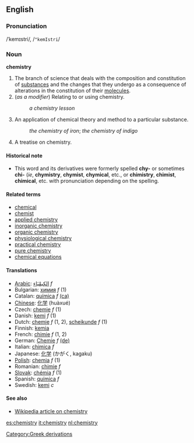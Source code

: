 ==English==
===Pronunciation===
/ˈkemɪstri/, /<tt>"kemIstri</tt>/
===Noun===
'''chemistry'''

#The branch of science that deals with the composition and constitution of [[substance]]s and the changes that they undergo as a consequence of alterations in the constitution of their [[molecule]]s.
#(''as a modifier'') Relating to or using chemistry.
#:''a chemistry lesson''
#An application of chemical theory and method to a particular substance.
#: ''the chemistry of iron''; ''the chemistry of indigo''
#A treatise on chemistry.

====Historical note====
*This word and its derivatives were formerly spelled '''chy-''' or sometimes '''chi-''' (''ie'', '''chymistry''', '''chymist''', '''chymical''', etc., or '''chimistry''', '''chimist''', '''chimical''', etc. with pronunciation depending on the spelling.

====Related terms====
*[[chemical]]
*[[chemist]]
*[[applied chemistry]]
*[[inorganic chemistry]]
*[[organic chemistry]]
*[[physiological chemistry]]
*[[practical chemistry]]
*[[pure chemistry]]
*[[chemical equations]]

====Translations====
*[[Arabic]]: [[الكِيمْيَاء]] ''f''
*Bulgarian: [[химия]] ''f'' (1)
*Catalan: [[química]] ''f'' [[:ca:química|(ca)]]
*[[Chinese]]: [[化学]] (huàxué)
*Czech: [[chemie]] ''f'' (1)
*Danish: [[kemi]] ''f'' (1)
*Dutch: [[chemie]] ''f'' (1, 2), [[scheikunde]] ''f'' (1)
*Finnish: [[kemia]]
*French: [[chimie]] ''f'' (1, 2)
*German: [[Chemie]] ''f'' [[:de:Chemie|(de)]] 
*Italian: [[chimica]] ''f''
*Japanese: [[化学]] (かがく, kagaku)
*[[Polish]]: [[chemia]] ''f'' (1)
*Romanian: [[chimie]] ''f''
*[[Slovak]]: [[chémia]] ''f'' (1)
*Spanish: [[química]] ''f''
*Swedish: [[kemi]] ''c''

====See also====
*[[w:chemistry|Wikipedia article on chemistry]]

[[es:chemistry]]
[[it:chemistry]]
[[nl:chemistry]]
[[Category:Greek derivations]]